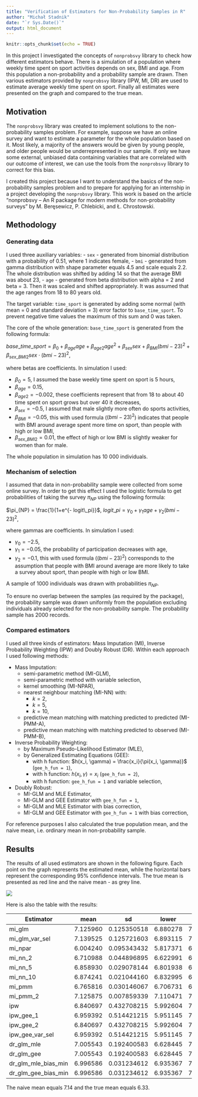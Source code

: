 ```yaml
---
title: "Verification of Estimators for Non-Probability Samples in R"
author: "Michał Stadnik"
date: "`r Sys.Date()`"
output: html_document
---
```


```r
knitr::opts_chunk$set(echo = TRUE)
```

In this project I investigated the concepts of `nonprobsvy` library to check how different estimators behave. There is a simulation of a population where weekly time spent on sport activities depends on sex, BMI and age. From this population a non-probability and a probability sample are drawn. Then various estimators provided by `nonprobsvy` library (IPW, MI, DR) are used to estimate average weekly time spent on sport. Finally all estimates were presented on the graph and compared to the true mean.

## Motivation

The `nonprobsvy` library was created to implement solutions to the non-probability samples problem. For example, suppose we have an online survey and want to estimate a parameter for the whole population based on it. Most likely, a majority of the answers would be given by young people, and older people would be underrepresented in our sample. If only we have some external, unbiased data containing variables that are correlated with our outcome of interest, we can use the tools from the `nonprobsvy` library to correct for this bias.

I created this project because I want to understand the basics of the non-probability samples problem and to prepare for applying for an internship in a project developing the `nonprobsvy` library. This work is based on the article "nonprobsvy – An R package for modern methods for non-probability surveys" by M. Beręsewicz, P. Chlebicki, and Ł. Chrostowski.

## Methodology

### Generating data

I used three auxiliary variables:
- `sex` - generated from binomial distribution with a probability of 0.51, where 1 indicates female,
- `bmi` - generated from gamma distribution with shape parameter equals 4.5 and scale equals 2.2. The whole distribution was shifted by adding 14 so that the average BMI was about 23,
- `age` - generated from beta distribution with alpha = 2 and beta = 3. Then it was scaled and shifted appropriately. It was assumed that the age ranges from 18 to 80 years old.

The target variable: `time_sport` is generated by adding some normal (with mean = 0 and standard deviation = 3) error factor to `base_time_sport`. To prevent negative time values the maximum of this sum and 0 was taken.

The core of the whole generation: `base_time_sport` is generated from the following formula:

$base\_time\_sport = \beta_0 + \beta_{age} age + \beta_{age2} age^2 + \beta_{sex} sex + \beta_{BMI} (bmi-23)^2 + \beta_{sex\_BMI2} sex \cdot (bmi-23)^2$,

where betas are coefficients. In simulation I used:

- $\beta_0 = 5$, I assumed the base weekly time spent on sport is 5 hours,
- $\beta_{age} = 0.15$,
- $\beta_{age2} = -0.002$, these coefficients represent that from 18 to about 40 time spent on sport grows but over 40 it decreases,
- $\beta_{sex} = -0.5$, I assumed that male slightly more often do sports activities,
- $\beta_{BMI} = -0.05$, this with used formula ($(bmi-23)^2$) indicates that people with BMI around average spent more time on sport, than people with high or low BMI,
- $\beta_{sex\_BMI2} = 0.01$, the effect of high or low BMI is slightly weaker for women than for male.

The whole population in simulation has 10 000 individuals.

### Mechanism of selection

I assumed that data in non-probability sample were collected from some online survey. In order to get this effect I used the logistic formula to get probabilities of taking the survey $\pi_{NP}$ using the following formula:

$\pi_{NP} = \frac{1}{1+e^{- logit\_pi}}$,
$logit\_pi = \gamma_0 + \gamma_1 age + \gamma_2 (bmi-23)^2$,

where gammas are coefficients. In simulation I used:

- $\gamma_0 = -2.5$,
- $\gamma_1 = -0.05$, the probability of participation decreases with age,
- $\gamma_2 = -0.1$, this with used formula ($(bmi-23)^2$) corresponds to the assumption that people with BMI around average are more likely to take a survey about sport, than people with high or low BMI.

A sample of 1000 individuals was drawn with probabilities $\pi_{NP}$.

To ensure no overlap between the samples (as required by the package), the probability sample was drawn uniformly from the population excluding individuals already selected for the non-probability sample. The probability sample has 2000 records.

### Compared estimators

I used all three kinds of estimators: Mass Imputation (MI), Inverse Probability Weighting (IPW) and Doubly Robust (DR). Within each approach I used following methods:

- Mass Imputation:
  - semi-parametric method (MI-GLM),
  - semi-parametric method with variable selection,
  - kernel smoothing (MI-NPAR),
  - nearest neighbour matching (MI-NN) with:
    - $k = 2$,
    - $k = 5$,
    - $k = 10$,
  - predictive mean matching with matching predicted to predicted (MI-PMM-A),
  - predictive mean matching with matching predicted to observed (MI-PMM-B),
- Inverse Probability Weighting:
  - by Maximum Pseudo-Likelihood Estimator (MLE),
  - by Generalized Estimating Equations (GEE):
    - with h function: $h(x_i, \gamma) = \frac{x_i}{\pi(x_i, \gamma)}$ (`gee_h_fun = 1`),
    - with h function: $h(x_i, \gamma) = x_i$ (`gee_h_fun = 2`),
    - with h function: `gee_h_fun = 1` and variable selection,
- Doubly Robust:
  - MI-GLM and MLE Estimator,
  - MI-GLM and GEE Estimator with `gee_h_fun = 1`,
  - MI-GLM and MLE Estimator with bias correction,
  - MI-GLM and GEE Estimator with `gee_h_fun = 1` with bias correction,

For reference purposes I also calculated the true population mean, and the naive mean, i.e. ordinary mean in non-probability sample.

## Results

The results of all used estimators are shown in the following figure. Each point on the graph represents the estimated mean, while the horizontal bars represent the corresponding 95% confidence intervals. The true mean is presented as red line and the naive mean - as grey line.

![](Rplot_seed0.png)

Here is also the table with the results:

| Estimator              |   mean   |     sd     |  lower  |  upper  |
|--------------------|----------|------------|---------|---------|
| mi_glm             | 7.125960 | 0.125350518| 6.880278| 7.371643|
| mi_glm_var_sel     | 7.139525 | 0.125721603| 6.893115| 7.385934|
| mi_npar            | 6.004240 | 0.095343432| 5.817371| 6.191110|
| mi_nn_2            | 6.710988 | 0.044896895| 6.622991| 6.798984|
| mi_nn_5            | 6.858930 | 0.029078144| 6.801938| 6.915922|
| mi_nn_10           | 6.874241 | 0.021044160| 6.832995| 6.915486|
| mi_pmm             | 6.765816 | 0.030146067| 6.706731| 6.824901|
| mi_pmm_2           | 7.125875 | 0.007859339| 7.110471| 7.141279|
| ipw                | 6.840697 | 0.432708215| 5.992604| 7.688789|
| ipw_gee_1          | 6.959392 | 0.514421215| 5.951145| 7.967639|
| ipw_gee_2          | 6.840697 | 0.432708215| 5.992604| 7.688789|
| ipw_gee_var_sel    | 6.959392 | 0.514421215| 5.951145| 7.967639|
| dr_glm_mle         | 7.005543 | 0.192400583| 6.628445| 7.382641|
| dr_glm_gee         | 7.005543 | 0.192400583| 6.628445| 7.382641|
| dr_glm_mle_bias_min| 6.996586 | 0.031234612| 6.935367| 7.057805|
| dr_glm_gee_bias_min| 6.996586 | 0.031234612| 6.935367| 7.057805|

The naive mean equals $7.14$ and the true mean equals $6.33$.

